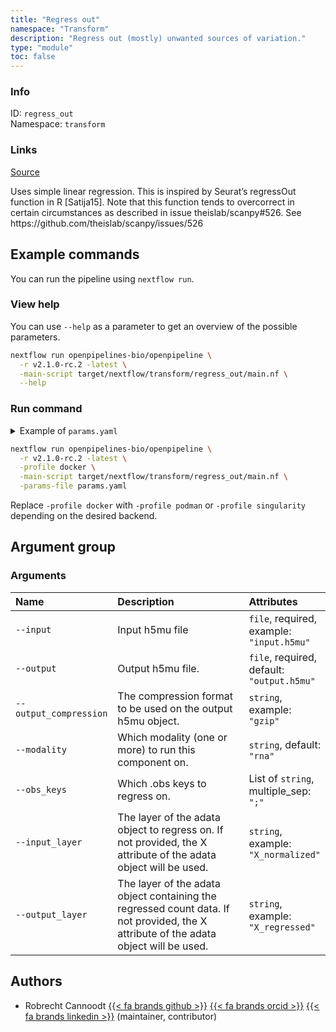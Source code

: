```yaml
---
title: "Regress out"
namespace: "Transform"
description: "Regress out (mostly) unwanted sources of variation."
type: "module"
toc: false
---
```


::: {.column-margin}

### Info

ID: `regress_out`  
Namespace: `transform`

### Links
[Source](https://github.com/openpipelines-bio/openpipeline/blob/v2.1.0-rc.2/src/transform/regress_out/config.vsh.yaml){.btn-action .btn-sm .btn-info .btn role="button"}

:::

Uses simple linear regression. This is inspired by Seurat's regressOut function in R [Satija15]. 
Note that this function tends to overcorrect in certain circumstances as described in issue theislab/scanpy#526. See https://github.com/theislab/scanpy/issues/526

## Example commands

You can run the pipeline using `nextflow run`.

### View help

You can use `--help` as a parameter to get an overview of the possible parameters.

```bash
nextflow run openpipelines-bio/openpipeline \
  -r v2.1.0-rc.2 -latest \
  -main-script target/nextflow/transform/regress_out/main.nf \
  --help
```

### Run command

<details>
<summary>Example of `params.yaml`</summary>
```yaml
# Arguments
input: # please fill in - example: "input.h5mu"
# output: "output.h5mu"
# output_compression: "gzip"
modality: "rna"
# obs_keys: ["foo"]
# input_layer: "X_normalized"
# output_layer: "X_regressed"

# Nextflow input-output arguments
publish_dir: # please fill in - example: "output/"
# param_list: "my_params.yaml"
```
</details>

```bash
nextflow run openpipelines-bio/openpipeline \
  -r v2.1.0-rc.2 -latest \
  -profile docker \
  -main-script target/nextflow/transform/regress_out/main.nf \
  -params-file params.yaml
```

:::{.callout-note}
Replace `-profile docker` with `-profile podman` or `-profile singularity` depending on the desired backend.
:::

## Argument group

### Arguments

|Name                   |Description                                                                                                                           |Attributes                                 |
|:----------|:--------------------------------------------------|:--------------------|
|`--input`              |Input h5mu file                                                                                                                       |`file`, required, example: `"input.h5mu"`  |
|`--output`             |Output h5mu file.                                                                                                                     |`file`, required, default: `"output.h5mu"` |
|`--output_compression` |The compression format to be used on the output h5mu object.                                                                          |`string`, example: `"gzip"`                |
|`--modality`           |Which modality (one or more) to run this component on.                                                                                |`string`, default: `"rna"`                 |
|`--obs_keys`           |Which .obs keys to regress on.                                                                                                        |List of `string`, multiple_sep: `";"`      |
|`--input_layer`        |The layer of the adata object to regress on. If not provided, the X attribute of the adata object will be used.                       |`string`, example: `"X_normalized"`        |
|`--output_layer`       |The layer of the adata object containing the regressed count data. If not provided, the X attribute of the adata object will be used. |`string`, example: `"X_regressed"`         |

## Authors


  * Robrecht Cannoodt [{{< fa brands github >}}](https://github.com/rcannood) [{{< fa brands orcid >}}](https://orcid.org/0000-0003-3641-729X) [{{< fa brands linkedin >}}](https://linkedin.com/in/robrechtcannoodt) (maintainer, contributor)

